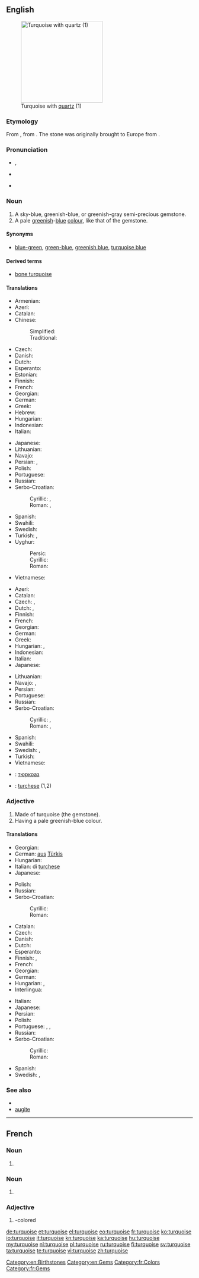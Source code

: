 ==English==
{{was wotd|2007|September|5}}
{{wikipedia}}
[[Image:Turquoise_with_quartz.jpg|thumb|right|220px|Turquoise with [[quartz]] (1)]]

===Etymology===
From {{etyl|frm}} {{term|turkeis|lang=frm}}, from {{etyl|fro}} {{term|turqueise||Turkish|lang=fro}}. The stone was originally brought to Europe from {{w|Turkestan}}.

===Pronunciation===
* {{a|UK}} {{IPA|/ˈtɜː(ɹ).k(w)ɔɪz/|/ˈtɜː(ɹ).k(w)ɔɪs/}}, {{X-SAMPA|/"t3:(r).k(w)OIz/|/"t3:(r).k(w)OIs/}}
* {{a|US}} {{IPA|/ˈtɚ.kɔɪz/}}
* {{audio|En-us-turquoise.ogg|Audio}}

===Noun===
{{en-noun}}

# A sky-blue, greenish-blue, or greenish-gray semi-precious gemstone.
# A pale [[green]]ish-[[blue]] [[color|colour]], like that of the gemstone.
#: {{color panel|40E0D0}}

====Synonyms====
* {{sense|colour}} [[blue-green]], [[green-blue]], [[greenish blue]], [[turquoise blue]]

====Derived terms====
* [[bone turquoise]]

====Translations====
{{trans-top|gemstone}}
* Armenian: {{t-|hy|փիրուզ|tr=p'iruz}}
* Azeri: {{t+|az|firuzə}}
* Catalan: {{t-|ca|turquesa|f}}
* Chinese:
*: Simplified: {{t|cmn|绿松石}}
*: Traditional: {{t|cmn|綠松石}}
* Czech: {{t-|cs|tyrkys|m}}
* Danish: {{t-|da|turkis|c}}
* Dutch: {{t+|nl|turkoois}}
* Esperanto: {{t-|eo|turkiso}}
* Estonian: {{t-|et|türkiis}}
* Finnish: {{t+|fi|turkoosi}}
* French: {{t+|fr|turquoise|f}}
* Georgian: {{t+|ka|ფირუზი|sc=Geor}}
* German: {{t-|de|Türkis|m}}
* Greek: {{t-|el|τυρκουάζ|n|tr=tyrkouáz}}
* Hebrew: {{t+|he|טורקיז}}
* Hungarian: {{t+|hu|türkiz}}
* Indonesian: {{t+|id|pirus}}
* Italian: {{t+|it|turchese|m}}
{{trans-mid}}
* Japanese: {{t-|ja|トルコ石|tr=toruko ishi|sc=Jpan}}
* Lithuanian: {{t-|lt|turkis}}
* Navajo: {{tø|nv|dootłʼizhii}}
* Persian: {{t|fa|فیروزه|tr=firuze}}, {{t|fa|پیروزه|tr=piruze}}
* Polish: {{t-|pl|turkus}}
* Portuguese: {{t+|pt|turquesa|f}}
* Russian: {{t+|ru|бирюза|f|alt=бирюза́|tr=birjuzá}}
* Serbo-Croatian:
*: Cyrillic: {{t-|sh|тиркиз|m}}, {{t-|sh|модруљ|m}}
*: Roman: {{t-|sh|tirkiz|m}}, {{t-|sh|modrulj|m}}
* Spanish: {{t-|es|turquesa|f}}
* Swahili: {{t-|sw|feruzi}}
* Swedish: {{t+|sv|turkos|c}}
* Turkish: {{t+|tr|turkuaz}}, {{t+|tr|firuze}}
* Uyghur:
*: Persic: {{t-|ug|بىريۇزا}}
*: Cyrillic: {{t-|ug|бирйуза}}
*: Roman: {{t-|ug|biryuza}}
* Vietnamese: {{t-|vi|ngọc lam}}
{{trans-bottom}}

{{trans-top|colour}}
* Azeri: {{t+|az|firuzəyi}}
* Catalan: {{t-|ca|turquesa|f}}
* Czech: {{t+|cs|tyrkysový|m}},  {{t-|cs|tyrkysová|f}}
* Dutch: {{t+|nl|turkoois}}, {{t-|nl|turkooise}}
* Finnish: {{t+|fi|turkoosi}}
* French: {{t+|fr|turquoise|f}}
* Georgian: {{t+|ka|ფირუზი|sc=Geor}}
* German: {{t-|de|Türkis|n}}
* Greek: {{t-|el|τυρκουάζ|n|tr=tyrkouáz}}
* Hungarian: {{t+|hu|türkiz}}, {{t+|hu|türkizkék}}
* Indonesian: {{t-|id|toska}}
* Italian: {{t+|it|turchese|m}}
* Japanese: {{t-|ja|ターコイズブルー|tr=tākoizu burū|sc=Jpan}}
{{trans-mid}}
* Lithuanian: {{t-|lt|turkio spalva|f}}
* Navajo: {{tø|nv|dootłʼizhii}}, {{tø|nv|dootłʼizh}}
* Persian: {{t|fa|فیروزه‌ای|tr=firuze-i}}
* Portuguese: {{t+|pt|turquesa|m}}
* Russian: {{t+|ru|бирюза|f|alt=бирюза́|tr=birjuzá}}
* Serbo-Croatian:
*: Cyrillic: {{t-|sh|тиркизна|f}}, {{t-|sh|модруљаста|m}}
*: Roman: {{t-|sh|tirkizna|f}}, {{t-|sh|modruljasta|m}}
* Spanish: {{t-|es|turquesa|m}}
* Swahili: {{t-|sw|rangi ya feruzi}}
* Swedish: {{t+|sv|turkos|c}}, {{t-|sv|turkosfärg|c}}
* Turkish: {{t+|tr|turkuaz}}
* Vietnamese: {{t-|vi|xanh thổ}}
{{trans-bottom}}

{{checktrans-top}}
<!--Remove this section once all of the translations below have been moved into the tables above.-->
* {{ttbc|bg}}: [[тюркоаз]] {{m}}
* {{ttbc|ia}}: [[turchese]] (1,2)
{{trans-bottom}}

===Adjective===
{{en-adj}}

# Made of turquoise (the gemstone).
# Having a pale greenish-blue colour.

====Translations====
{{trans-top|made of turquoise}}
* Georgian: {{t+|ka|ფირუზი|sc=Geor}}
* German: [[aus]] [[Türkis]]
* Hungarian: {{t+|hu|türkiz}}
* Italian: di [[turchese]] {{m|f}}
* Japanese: {{t-|ja|トルコ石の|tr=toruko ishi no|sc=Jpan}}
{{trans-mid}}
* Polish: {{t+|pl|turkusowy|m}}
* Russian: {{t+|ru|бирюзовый|tr=bir'uzóvyj}}
* Serbo-Croatian:
*: Cyrillic: {{t-|sh|тиркизан}}
*: Roman: {{t-|sh|tirkizan}}
{{trans-bottom}}

{{trans-top|having a pale greenish-blue colour}}
* Catalan: {{t-|ca|turquesa}}
* Czech: {{t+|cs|tyrkysový|m}}
* Danish: {{t-|da|turkis}}
* Dutch: {{t+|nl|turkoois|n}}
* Esperanto: {{t-|eo|turkisa}}
* Finnish: {{t+|fi|turkoosi}}, {{t-|fi|turkoosinvärinen}}
* French: {{t+|fr|turquoise}}
* Georgian: {{t-|ka|ფირუზისფერი|sc=Geor}}
* German: {{t+|de|türkis}}
* Hungarian: {{t+|hu|türkiz}}, {{t+|hu|türkizkék}}
* Interlingua: {{t-|ia|turchese}}
{{trans-mid}}
* Italian: {{t+|it|turchese}}
* Japanese: {{t-|ja|ターコイズブルーの|tr=tākoizu burū no|sc=Jpan}}
* Persian: {{t|fa|فیروزه‌ای|tr=firuze-i}}
* Polish: {{t+|pl|turkusowy|m}}
* Portuguese: {{t+|pt|turquesa}}, {{t-|pt|turquesino}}, {{t-|pt|turquesado}}
* Russian: {{t+|ru|бирюзовый|tr=bir'uzóvyj}}
* Serbo-Croatian:
*: Cyrillic: {{t-|sh|тиркизан}}
*: Roman: {{t-|sh|tirkizan}}
* Spanish: {{t-|es|turquesa}}
* Swedish: {{t+|sv|turkos}}, {{t-|sv|turkosfärgad}}
{{trans-bottom}}

===See also===
* {{list:blues/en}}
* [[augite]]

[[Category:en:Birthstones]]
[[Category:en:Gems]]

----

==French==

===Noun===
{{fr-noun|f}}

# {{l|en|turquoise}} {{gloss|gemstone}}

===Noun===
{{fr-noun|m}}

# {{l|en|turquoise}} {{gloss|colour}}

===Adjective===
{{head|fr|adjective}} {{inv}}

# {{l|en|turquoise}}-colored

[[Category:fr:Colors]]
[[Category:fr:Gems]]

[[de:turquoise]]
[[et:turquoise]]
[[el:turquoise]]
[[eo:turquoise]]
[[fr:turquoise]]
[[ko:turquoise]]
[[io:turquoise]]
[[it:turquoise]]
[[kn:turquoise]]
[[ka:turquoise]]
[[hu:turquoise]]
[[my:turquoise]]
[[nl:turquoise]]
[[pl:turquoise]]
[[ru:turquoise]]
[[fi:turquoise]]
[[sv:turquoise]]
[[ta:turquoise]]
[[te:turquoise]]
[[vi:turquoise]]
[[zh:turquoise]]